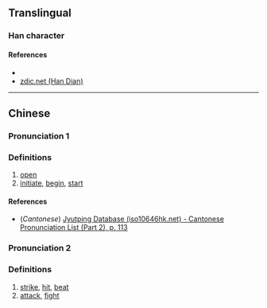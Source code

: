 {{character info/new}}
==Translingual==

===Han character===
{{Han char|rn=64|rad=手|as=05|sn=8|four=|canj=QRC|ids=⿰扌只}}

====References====
* {{Han ref|kx=0422.140|dkj=11904|dj=0770.120|hdz=31852.040|uh=62A7|ud=25255}}
* [http://www.zdic.net/z/1a/js/62A7.htm zdic.net (Han Dian)]

----

==Chinese==
{{zh-forms}}

===Pronunciation 1===
{{zh-pron
|m=zhǐ
|c=zi2
|mc=y
|oc=y
|ma=
|cat=v
}}

===Definitions===
{{zh-hanzi}}

# [[open]]
# [[initiate]], [[begin]], [[start]]

====References====
* (''Cantonese'') [http://www.iso10646hk.net/jp/document/download.jsp Jyutping Database (iso10646hk.net) - Cantonese Pronunciation List (Part 2), p. 113]

===Pronunciation 2===
{{zh-pron
|m=zhǎi
|c=
|ma=
|cat=v
}}

===Definitions===
{{zh-hanzi}}

# [[strike]], [[hit]], [[beat]]
# [[attack]], [[fight]]